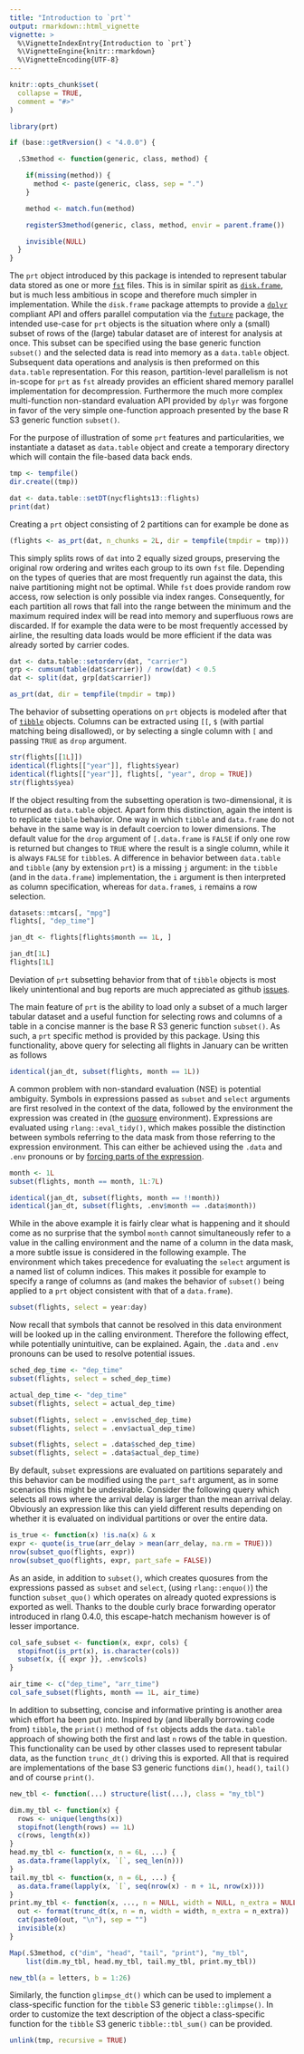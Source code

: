 ```yaml
---
title: "Introduction to `prt`"
output: rmarkdown::html_vignette
vignette: >
  %\VignetteIndexEntry{Introduction to `prt`}
  %\VignetteEngine{knitr::rmarkdown}
  %\VignetteEncoding{UTF-8}
---
```


```r

knitr::opts_chunk$set(
  collapse = TRUE,
  comment = "#>"
)

library(prt)

if (base::getRversion() < "4.0.0") {

  .S3method <- function(generic, class, method) {

    if(missing(method)) {
      method <- paste(generic, class, sep = ".")
    }

    method <- match.fun(method)

    registerS3method(generic, class, method, envir = parent.frame())

    invisible(NULL)
  }
}
```

The `prt` object introduced by this package is intended to represent tabular data stored as one or more [`fst`](https://www.fstpackage.org) files. This is in similar spirit as [`disk.frame`](https://diskframe.com), but is much less ambitious in scope and therefore much simpler in implementation. While the `disk.frame` package attempts to provide a [`dplyr`](https://dplyr.tidyverse.org) compliant API and offers parallel computation via the [`future`](https://cran.r-project.org/package=future) package, the intended use-case for `prt` objects is the situation where only a (small) subset of rows of the (large) tabular dataset are of interest for analysis at once. This subset can be specified using the base generic function `subset()` and the selected data is read into memory as a `data.table` object. Subsequent data operations and analysis is then preformed on this `data.table` representation. For this reason, partition-level parallelism is not in-scope for `prt` as `fst` already provides an efficient shared memory parallel implementation for decompression. Furthermore the much more complex multi-function non-standard evaluation API provided by `dplyr` was forgone in favor of the very simple one-function approach presented by the base R S3 generic function `subset()`.

For the purpose of illustration of some `prt` features and particularities, we instantiate a dataset as `data.table` object and create a temporary directory which will contain the file-based data back ends.

```r
tmp <- tempfile()
dir.create((tmp))

dat <- data.table::setDT(nycflights13::flights)
print(dat)
```

Creating a `prt` object consisting of 2 partitions can for example be done as

```r
(flights <- as_prt(dat, n_chunks = 2L, dir = tempfile(tmpdir = tmp)))
```

This simply splits rows of `dat` into 2 equally sized groups, preserving the original row ordering and writes each group to its own `fst` file. Depending on the types of queries that are most frequently run against the data, this naive partitioning might not be optimal. While `fst` does provide random row access, row selection is only possible via index ranges. Consequently, for each partition all rows that fall into the range between the minimum and the maximum required index will be read into memory and superfluous rows are discarded. If for example the data were to be most frequently accessed by airline, the resulting data loads would be more efficient if the data was already sorted by carrier codes.

```r
dat <- data.table::setorderv(dat, "carrier")
grp <- cumsum(table(dat$carrier)) / nrow(dat) < 0.5
dat <- split(dat, grp[dat$carrier])

as_prt(dat, dir = tempfile(tmpdir = tmp))
```

The behavior of subsetting operations on `prt` objects is modeled after that of [`tibble`](https://tibble.tidyverse.org) objects. Columns can be extracted using `[[`, `$` (with partial matching being disallowed), or by selecting a single column with `[` and passing `TRUE` as `drop` argument.

```r
str(flights[[1L]])
identical(flights[["year"]], flights$year)
identical(flights[["year"]], flights[, "year", drop = TRUE])
str(flights$yea)
```

If the object resulting from the subsetting operation is two-dimensional, it is returned as `data.table` object. Apart form this distinction, again the intent is to replicate `tibble` behavior. One way in which `tibble` and `data.frame` do not behave in the same way is in default coercion to lower dimensions. The default value for the `drop` argument of `[.data.frame` is `FALSE` if only one row is returned but changes to `TRUE` where the result is a single column, while it is always `FALSE` for `tibble`s. A difference in behavior between `data.table` and `tibble` (any by extension `prt`) is a missing `j` argument: in the `tibble` (and in the `data.frame`) implementation, the `i` argument is then interpreted as column specification, whereas for `data.frame`s, `i` remains a row selection.

```r
datasets::mtcars[, "mpg"]
flights[, "dep_time"]

jan_dt <- flights[flights$month == 1L, ]

jan_dt[1L]
flights[1L]
```

Deviation of `prt` subsetting behavior from that of `tibble` objects is most likely unintentional and bug reports are much appreciated as github [issues](https://github.com/nbenn/prt/issues/new).

The main feature of `prt` is the ability to load only a subset of a much larger tabular dataset and a useful function for selecting rows and columns of a table in a concise manner is the base R S3 generic function `subset()`. As such, a `prt` specific method is provided by this package. Using this functionality, above query for selecting all flights in January can be written as follows

```r
identical(jan_dt, subset(flights, month == 1L))
```

A common problem with non-standard evaluation (NSE) is potential ambiguity. Symbols in expressions passed as `subset` and `select` arguments are first resolved in the context of the data, followed by the environment the expression was created in (the [quosure](https://rlang.r-lib.org/reference/nse-defuse.html) environment). Expressions are evaluated using `rlang::eval_tidy()`, which makes possible the distinction between symbols referring to the data mask from those referring to the expression environment. This can either be achieved using the `.data` and `.env` pronouns or by [forcing parts of the expression](https://rlang.r-lib.org/reference/nse-force.html).

```r
month <- 1L
subset(flights, month == month, 1L:7L)

identical(jan_dt, subset(flights, month == !!month))
identical(jan_dt, subset(flights, .env$month == .data$month))
```

While in the above example it is fairly clear what is happening and it should come as no surprise that the symbol `month` cannot simultaneously refer to a value in the calling environment and the name of a column in the data mask, a more subtle issue is considered in the following example. The environment which takes precedence for evaluating the `select` argument is a named list of column indices. This makes it possible for example to specify a range of columns as (and makes the behavior of `subset()` being applied to a `prt` object consistent with that of a `data.frame`).

```r
subset(flights, select = year:day)
```

Now recall that symbols that cannot be resolved in this data environment will be looked up in the calling environment. Therefore the following effect, while potentially unintuitive, can be explained. Again, the `.data` and `.env` pronouns can be used to resolve potential issues.

```r
sched_dep_time <- "dep_time"
subset(flights, select = sched_dep_time)

actual_dep_time <- "dep_time"
subset(flights, select = actual_dep_time)

subset(flights, select = .env$sched_dep_time)
subset(flights, select = .env$actual_dep_time)

subset(flights, select = .data$sched_dep_time)
subset(flights, select = .data$actual_dep_time)
```

By default, `subset` expressions are evaluated on partitions separately and this behavior can be modified using the `part_saft` argument, as in some scenarios this might be undesirable. Consider the following query which selects all rows where the arrival delay is larger than the mean arrival delay. Obviously an expression like this can yield different results depending on whether it is evaluated on individual partitions or over the entire data.

```r
is_true <- function(x) !is.na(x) & x
expr <- quote(is_true(arr_delay > mean(arr_delay, na.rm = TRUE)))
nrow(subset_quo(flights, expr))
nrow(subset_quo(flights, expr, part_safe = FALSE))
```

As an aside, in addition to `subset()`, which creates quosures from the expressions passed as `subset` and `select`, (using `rlang::enquo()`) the function `subset_quo()` which operates on already quoted expressions is exported as well. Thanks to the double curly brace forwarding operator introduced in rlang 0.4.0, this escape-hatch mechanism however is of lesser importance.

```r
col_safe_subset <- function(x, expr, cols) {
  stopifnot(is_prt(x), is.character(cols))
  subset(x, {{ expr }}, .env$cols)
}

air_time <- c("dep_time", "arr_time")
col_safe_subset(flights, month == 1L, air_time)
```

In addition to subsetting, concise and informative printing is another area which effort ha been put into. Inspired by (and liberally borrowing code from) `tibble`, the `print()` method of `fst` objects adds the `data.table` approach of showing both the first and last `n` rows of the table in question. This functionality can be used by other classes used to represent tabular data, as the function `trunc_dt()` driving this is exported. All that is required are implementations of the base S3 generic functions `dim()`, `head()`, `tail()` and of course `print()`.

```r
new_tbl <- function(...) structure(list(...), class = "my_tbl")

dim.my_tbl <- function(x) {
  rows <- unique(lengths(x))
  stopifnot(length(rows) == 1L)
  c(rows, length(x))
}
head.my_tbl <- function(x, n = 6L, ...) {
  as.data.frame(lapply(x, `[`, seq_len(n)))
}
tail.my_tbl <- function(x, n = 6L, ...) {
  as.data.frame(lapply(x, `[`, seq(nrow(x) - n + 1L, nrow(x))))
}
print.my_tbl <- function(x, ..., n = NULL, width = NULL, n_extra = NULL) {
  out <- format(trunc_dt(x, n = n, width = width, n_extra = n_extra))
  cat(paste0(out, "\n"), sep = "")
  invisible(x)
}
```

```r
Map(.S3method, c("dim", "head", "tail", "print"), "my_tbl",
    list(dim.my_tbl, head.my_tbl, tail.my_tbl, print.my_tbl))
```

```r
new_tbl(a = letters, b = 1:26)
```

Similarly, the function `glimpse_dt()` which can be used to implement a class-specific function for the `tibble` S3 generic `tibble::glimpse()`. In order to customize the text description of the object a class-specific function for the `tibble` S3 generic `tibble::tbl_sum()` can be provided.

```r
unlink(tmp, recursive = TRUE)
```
